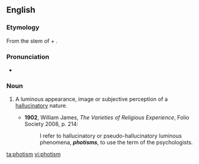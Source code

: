 ==English==
===Etymology===
From the stem of {{etyl|grc}} {{term|φῶς||light|sc=polytonic}} + {{term|-ism}}.

===Pronunciation===
*{{a|UK}} {{IPA|/ˈfəʊtɪzəm/}}

===Noun===
{{en-noun}}

# {{psychology}} A luminous appearance, image or subjective perception of a [[hallucinatory]] nature.
#*'''1902''', William James, ''The Varieties of Religious Experience'', Folio Society 2008, p. 214:
#*:I refer to hallucinatory or pseudo-hallucinatory luminous phenomena, '''''photisms''''', to use the term of the psychologists.

[[ta:photism]]
[[vi:photism]]